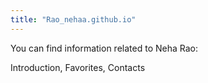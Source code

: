 ---
title: "Rao_nehaa.github.io"
---

You can find information related to Neha Rao:

Introduction,
Favorites,
Contacts

